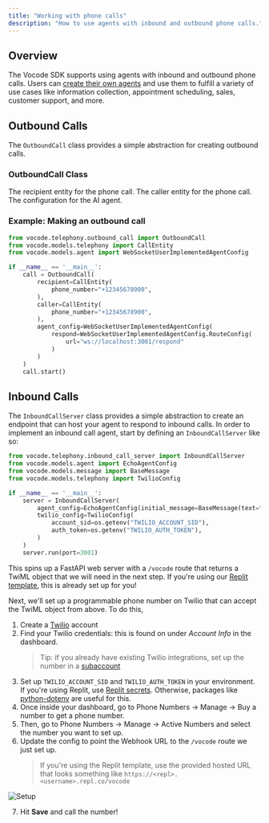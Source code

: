 ```yaml
---
title: "Working with phone calls"
description: "How to use agents with inbound and outbound phone calls."
---
```


## Overview

The Vocode SDK supports using agents with inbound and outbound phone calls. Users
can [create their own agents](/create-your-own-agent) and use them
to fulfill a variety of use cases like information collection, appointment scheduling,
sales, customer support, and more.

## Outbound Calls

The `OutboundCall` class provides a simple abstraction for creating outbound calls.

### OutboundCall Class

<ParamField path="recipient" type="CallEntity" required={true}>
  The recipient entity for the phone call.
</ParamField>

<ParamField path="caller" type="CallEntity" required={true}>
  The caller entity for the phone call.
</ParamField>

<ParamField path="agent_config" type="AgentConfig" required={true}>
  The configuration for the AI agent.
</ParamField>

### Example: Making an outbound call

```python
from vocode.telephony.outbound_call import OutboundCall
from vocode.models.telephony import CallEntity
from vocode.models.agent import WebSocketUserImplementedAgentConfig

if __name__ == '__main__':
    call = OutboundCall(
        recipient=CallEntity(
            phone_number="+12345678900",
        ),
        caller=CallEntity(
            phone_number="+12345678900",
        ),
        agent_config=WebSocketUserImplementedAgentConfig(
            respond=WebSocketUserImplementedAgentConfig.RouteConfig(
                url="ws://localhost:3001/respond"
            )
        )
    )
    call.start()
```

## Inbound Calls

The `InboundCallServer` class provides a simple abstraction to create an endpoint that can host your agent
to respond to inbound calls. In order to implement an inbound call agent, start by defining an `InboundCallServer`
like so:

```python
from vocode.telephony.inbound_call_server import InboundCallServer
from vocode.models.agent import EchoAgentConfig
from vocode.models.message import BaseMessage
from vocode.models.telephony import TwilioConfig

if __name__ == '__main__':
    server = InboundCallServer(
        agent_config=EchoAgentConfig(initial_message=BaseMessage(text="hello!")),
        twilio_config=TwilioConfig(
            account_sid=os.getenv("TWILIO_ACCOUNT_SID"),
            auth_token=os.getenv("TWILIO_AUTH_TOKEN"),
        )
    )
    server.run(port=3001)
```

This spins up a FastAPI web server with a `/vocode` route that returns a TwiML object that we will need in the next
step. If you're using our [Replit template](https://replit.com/@vocode/Inbound-Call-Server), this is already set up for you!

Next, we'll set up a programmable phone number on Twilio that can accept the TwiML object from
above. To do this,

1. Create a [Twilio](https://www.twilio.com/) account
2. Find your Twilio credentials: this is found on under _Account Info_ in the dashboard.
   > Tip: if you already have existing Twilio integrations, set up the number in a [subaccount](https://support.twilio.com/hc/en-us/articles/360011132374-Getting-Started-with-Twilio-Accounts-and-Subaccounts)
3. Set up `TWILIO_ACCOUNT_SID` and `TWILIO_AUTH_TOKEN` in your environment. If you're using Replit, use [Replit secrets](https://docs.replit.com/programming-ide/workspace-features/storing-sensitive-information-environment-variables). Otherwise, packages like [python-dotenv](https://pypi.org/project/python-dotenv/) are useful for this.
4. Once inside your dashboard, go to Phone Numbers -> Manage -> Buy a number to get a phone number.
5. Then, go to Phone Numbers -> Manage -> Active Numbers and select the number you want to set up.
6. Update the config to point the Webhook URL to the `/vocode` route we just set up.
   > If you're using the Replit template, use the provided hosted URL that looks something like `https://<repl>.<username>.repl.co/vocode`

![Setup](/images/twilio_number_config.png)

7. Hit **Save** and call the number!
